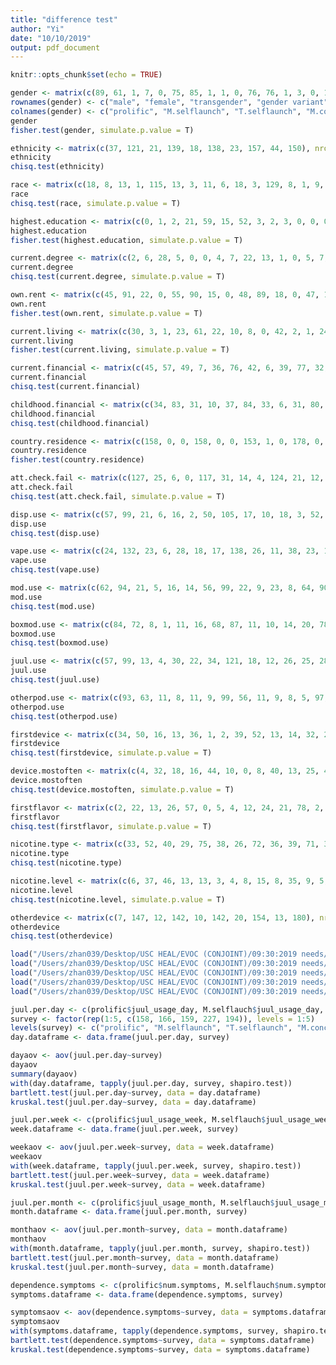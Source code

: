 ```yaml
---
title: "difference test"
author: "Yi"
date: "10/10/2019"
output: pdf_document
---
```


```r
knitr::opts_chunk$set(echo = TRUE)
```

```r
gender <- matrix(c(89, 61, 1, 7, 0, 75, 85, 1, 1, 0, 76, 76, 1, 3, 0, 107, 71, 0, 2, 0, 77, 114, 1, 2, 0), nrow = 5, ncol = 5)
rownames(gender) <- c("male", "female", "transgender", "gender variant", "other")
colnames(gender) <- c("prolific", "M.selflaunch", "T.selflaunch", "M.concierge", "PP.concierge")
gender
fisher.test(gender, simulate.p.value = T)
```

```r
ethnicity <- matrix(c(37, 121, 21, 139, 18, 138, 23, 157, 44, 150), nrow = 2, ncol = 5)
ethnicity
chisq.test(ethnicity)
```

```r
race <- matrix(c(18, 8, 13, 1, 115, 13, 3, 11, 6, 18, 3, 129, 8, 1, 9, 14, 14, 0, 122, 8, 2, 15, 18, 18, 1, 143, 8, 2, 56, 10, 24, 2, 140, 5, 14), nrow = 7, ncol = 5)
race
chisq.test(race, simulate.p.value = T)
```

```r
highest.education <- matrix(c(0, 1, 2, 21, 59, 15, 52, 3, 2, 3, 0, 0, 0, 6, 13, 55, 20, 56, 8, 2, 0, 0, 0, 1, 5, 18, 47, 22, 49, 11, 2, 0, 0, 0, 1, 2, 22, 55, 31, 59, 5, 3, 2, 0, 4, 3, 9, 37, 54, 18, 54, 12, 3, 0, 0), nrow = 11, ncol = 5)
highest.education
fisher.test(highest.education, simulate.p.value = T)
```

```r
current.degree <- matrix(c(2, 6, 28, 5, 0, 0, 4, 7, 22, 13, 1, 0, 5, 7, 28, 14, 0, 0, 1, 5, 32, 7, 0, 0, 1, 7, 43, 16, 3, 1), nrow = 6, ncol = 5)
current.degree
chisq.test(current.degree, simulate.p.value = T)
```

```r
own.rent <- matrix(c(45, 91, 22, 0, 55, 90, 15, 0, 48, 89, 18, 0, 47, 115, 18, 0, 83, 83, 28, 0), nrow = 4, ncol = 5)
own.rent
fisher.test(own.rent, simulate.p.value = T)
```

```r
current.living <- matrix(c(30, 3, 1, 23, 61, 22, 10, 8, 0, 42, 2, 1, 24, 59, 18, 9, 5, 0, 37, 2, 1, 23, 62, 18, 8, 4, 0, 39, 4, 2, 34, 67, 22, 9 , 3, 0, 57, 11, 1, 22, 63, 17, 12, 11, 0), nrow = 9, ncol = 5)
current.living
fisher.test(current.living, simulate.p.value = T)
```

```r
current.financial <- matrix(c(45, 57, 49, 7, 36, 76, 42, 6, 39, 77, 32, 7, 37, 84, 48, 11, 73, 56, 56, 9), nrow = 4, ncol = 5)
current.financial
chisq.test(current.financial)
```

```r
childhood.financial <- matrix(c(34, 83, 31, 10, 37, 84, 33, 6, 31, 80, 31, 13, 45, 97, 25, 13, 46, 97, 33, 18), nrow = 4, ncol = 5)
childhood.financial
chisq.test(childhood.financial)
```

```r
country.residence <- matrix(c(158, 0, 0, 158, 0, 0, 153, 1, 0, 178, 0, 0, 193, 1, 0), nrow = 3, ncol = 5)
country.residence
fisher.test(country.residence)
```

```r
att.check.fail <- matrix(c(127, 25, 6, 0, 117, 31, 14, 4, 124, 21, 12, 2, 137, 31, 56, 3, 104, 58, 18, 14), nrow = 4, ncol = 5)
att.check.fail
chisq.test(att.check.fail, simulate.p.value = T)
```

```r
disp.use <- matrix(c(57, 99, 21, 6, 16, 2, 50, 105, 17, 10, 18, 3, 52, 102, 19, 6, 19, 3, 62, 116, 22, 5, 24, 5, 54, 140, 19, 15, 40, 15), nrow = 6, ncol = 5)
disp.use
chisq.test(disp.use)
```

```r
vape.use <- matrix(c(24, 132, 23, 6, 28, 18, 17, 138, 26, 11, 38, 23, 17, 137, 31, 12, 34, 14, 33, 145, 22, 4, 37, 28, 25, 169, 29, 17, 48, 29), nrow = 6, ncol = 5)
vape.use
chisq.test(vape.use)
```

```r
mod.use <- matrix(c(62, 94, 21, 5, 16, 14, 56, 99, 22, 9, 23, 8, 64, 90, 14, 13, 11, 6, 74, 103, 18, 4, 19, 20, 138, 56, 22, 12, 30, 18), nrow = 6, ncol = 5)
mod.use
chisq.test(mod.use)
```

```r
boxmod.use <- matrix(c(84, 72, 8, 1, 11, 16, 68, 87, 11, 10, 14, 20, 78, 76, 10, 5, 7, 12, 89, 88, 14, 3, 12, 16, 88, 106, 16, 10, 22, 7), nrow = 6, ncol = 5)
boxmod.use
chisq.test(boxmod.use)
```

```r
juul.use <- matrix(c(57, 99, 13, 4, 30, 22, 34, 121, 18, 12, 26, 25, 28, 126, 14, 9, 40, 28, 59, 118, 17, 10, 33, 31, 41, 153, 14, 14, 43, 41), nrow = 6, ncol = 5)
juul.use
chisq.test(juul.use)
```

```r
otherpod.use <- matrix(c(93, 63, 11, 8, 11, 9, 99, 56, 11, 9, 8, 5, 97, 57, 10, 5, 5, 8, 116, 61, 9, 3, 11, 6, 99, 95, 18, 6, 11, 13), nrow = 6, ncol = 5)
otherpod.use
chisq.test(otherpod.use)
```

```r
firstdevice <- matrix(c(34, 50, 16, 13, 36, 1, 2, 39, 52, 13, 14, 32, 2, 3, 32, 52, 9, 8, 45, 3, 4, 43, 64, 8, 11, 34, 2, 2, 41, 66, 16, 9, 49, 6, 3), nrow = 7, ncol = 5)
firstdevice
chisq.test(firstdevice, simulate.p.value = T)
```

```r
device.mostoften <- matrix(c(4, 32, 18, 16, 44, 10, 0, 8, 40, 13, 25, 46, 6, 2, 8, 34, 10, 12, 55, 7, 3, 7, 40, 26, 11, 45, 8, 4, 18, 50, 25, 8, 61, 9, 4), nrow = 7, ncol = 5)
device.mostoften
chisq.test(device.mostoften, simulate.p.value = T)
```

```r
firstflavor <- matrix(c(2, 22, 13, 26, 57, 0, 5, 4, 12, 24, 21, 78, 2, 1, 4, 19, 20, 22, 66, 0, 3, 4, 18, 22, 20, 74, 0, 3, 9, 20, 31, 28, 86, 0, 2), nrow = 7, ncol = 5)
firstflavor
chisq.test(firstflavor, simulate.p.value = T)
```

```r
nicotine.type <- matrix(c(33, 52, 40, 29, 75, 38, 26, 72, 36, 39, 71, 30, 45, 86, 45), nrow = 3, ncol = 5)
nicotine.type
chisq.test(nicotine.type)
```

```r
nicotine.level <- matrix(c(6, 37, 46, 13, 13, 3, 4, 8, 15, 8, 35, 9, 5, 42, 5, 49, 62, 19, 8, 5, 9, 14, 28, 16, 30, 11, 4, 42, 1, 50, 53, 17, 7, 1, 6, 17, 32, 8, 30, 5, 7, 32, 2, 47, 69, 21, 14, 1, 6, 19, 27, 8, 28, 13, 7, 47, 12, 46, 69, 30, 24, 7, 9, 17, 32, 23, 36, 11, 14, 26), nrow = 14, ncol = 5)
nicotine.level
chisq.test(nicotine.level, simulate.p.value = T)
```

```r
otherdevice <- matrix(c(7, 147, 12, 142, 10, 142, 20, 154, 13, 180), nrow = 2, ncol = 5)
otherdevice
chisq.test(otherdevice)
```

```r
load("/Users/zhan039/Desktop/USC HEAL/EVOC (CONJOINT)/09:30:2019 needs/difference/ecig data/prolific.Rdata")
load("/Users/zhan039/Desktop/USC HEAL/EVOC (CONJOINT)/09:30:2019 needs/difference/ecig data/M.sellflaunch.Rdata")
load("/Users/zhan039/Desktop/USC HEAL/EVOC (CONJOINT)/09:30:2019 needs/difference/ecig data/T.selflaunch.RData")
load("/Users/zhan039/Desktop/USC HEAL/EVOC (CONJOINT)/09:30:2019 needs/difference/ecig data/M.concierge.RData")
load("/Users/zhan039/Desktop/USC HEAL/EVOC (CONJOINT)/09:30:2019 needs/difference/ecig data/PP.concierge.RData")
```

```r
juul.per.day <- c(prolific$juul_usage_day, M.selflauch$juul_usage_day, T.selflaunch$juul_usage_day, M.concierge$juul_usage_day, PP.concierge$juul_usage_day)
survey <- factor(rep(1:5, c(158, 166, 159, 227, 194)), levels = 1:5)
levels(survey) <- c("prolific", "M.selflaunch", "T.selflaunch", "M.concierge", "PP.concierge")
day.dataframe <- data.frame(juul.per.day, survey)

dayaov <- aov(juul.per.day~survey)
dayaov
summary(dayaov)
with(day.dataframe, tapply(juul.per.day, survey, shapiro.test))
bartlett.test(juul.per.day~survey, data = day.dataframe)
kruskal.test(juul.per.day~survey, data = day.dataframe)
```

```r
juul.per.week <- c(prolific$juul_usage_week, M.selflauch$juul_usage_week, T.selflaunch$juul_usage_week, M.concierge$juul_usage_week, PP.concierge$juul_usage_week)
week.dataframe <- data.frame(juul.per.week, survey)

weekaov <- aov(juul.per.week~survey, data = week.dataframe)
weekaov
with(week.dataframe, tapply(juul.per.week, survey, shapiro.test))
bartlett.test(juul.per.week~survey, data = week.dataframe)
kruskal.test(juul.per.week~survey, data = week.dataframe)
```

```r
juul.per.month <- c(prolific$juul_usage_month, M.selflauch$juul_usage_month, T.selflaunch$juul_usage_month, M.concierge$juul_usage_month, PP.concierge$juul_usage_month)
month.dataframe <- data.frame(juul.per.month, survey)

monthaov <- aov(juul.per.month~survey, data = month.dataframe)
monthaov
with(month.dataframe, tapply(juul.per.month, survey, shapiro.test))
bartlett.test(juul.per.month~survey, data = month.dataframe)
kruskal.test(juul.per.month~survey, data = month.dataframe)
```

```r
dependence.symptoms <- c(prolific$num.symptoms, M.selflauch$num.symptoms, T.selflaunch$num.symptoms, M.concierge$num.symptoms, PP.concierge$num.symptoms)
symptoms.dataframe <- data.frame(dependence.symptoms, survey)

symptomsaov <- aov(dependence.symptoms~survey, data = symptoms.dataframe)
symptomsaov
with(symptoms.dataframe, tapply(dependence.symptoms, survey, shapiro.test))
bartlett.test(dependence.symptoms~survey, data = symptoms.dataframe)
kruskal.test(dependence.symptoms~survey, data = symptoms.dataframe)
```













